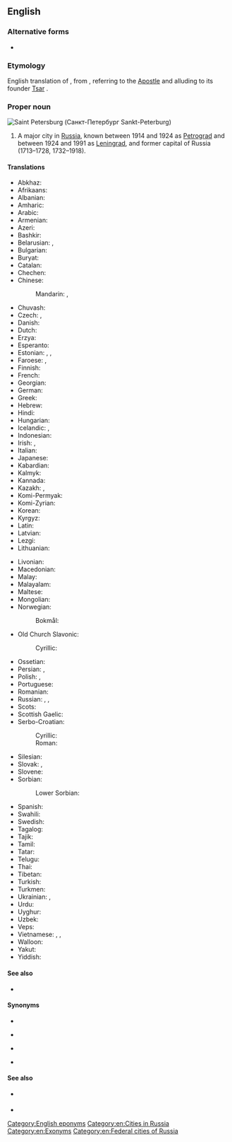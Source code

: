 ==English==
{{wikipedia}}

===Alternative forms===
* {{alter|en|St. Petersburg|St. Petersburgh}}

===Etymology===
English translation of {{etyl|ru|en}} {{m|ru|Санкт-Петербу́рг}}, from {{etyl|de|en}} {{m|de|Sankt}} {{m|de|Peter|Peters}}{{m|de|Burg|burg|Saint Peter's City}}, referring to {{w|Saint Peter}} the [[Apostle]] and alluding to its founder [[tsar|Tsar]] {{w|Peter the Great}}.

===Proper noun===
[[Image:Spb collage.JPG|thumb|Saint Petersburg (Санкт-Петербург ''Sankt-Peterburg'')]]
{{en-proper noun|head=[[saint|Saint]] [[Petersburg]]}}

# A major city in [[Russia]], known between 1914 and 1924 as [[Petrograd]] and between 1924 and 1991 as [[Leningrad]], and former capital of Russia (1713–1728, 1732–1918).

====Translations====
{{trans-top|city}}
* Abkhaz: {{t|ab|Санқт-Петербург|sc=Cyrl}}
* Afrikaans: {{t|af|Sint Petersburg}}
* Albanian: {{t|sq|Shën Petersburgu|m}}
* Amharic: {{t|am|ሳንክት ፔቴርቡርግ|sc=Ethi}}
* Arabic: {{t|ar|سَانْت بُطْرُسْبُرْغ|m|tr=sant buṭrusburḡ}}
* Armenian: {{t|hy|Սանկտ Պետերբուրգ}}
* Azeri: {{t|az|Sankt-Peterburq}}
* Bashkir: {{t|ba|Санкт-Петербург|sc=Cyrl}}
* Belarusian: {{t|be|Санкт-Пецярбу́рг|m}}, {{t|be|Пецярбу́рг|m|sc=Cyrl}}
* Bulgarian: {{t|bg|Санкт Петербу́рг|m}}
* Buryat: {{t|bua|Саанкта-Петербүүргэ}}
* Catalan: {{t|ca|Sant Petersburg|m}}
* Chechen: {{t|ce|Петарбух}}
* Chinese:
*: Mandarin: {{t+|cmn|聖彼得堡|sc=Hani}}, {{t+|cmn|圣彼得堡|tr=Shèng-Bǐdebǎo|sc=Hani}}
* Chuvash: {{t|cv|Питӗрпурк|sc=Cyrl}}
* Czech: {{t|cs|Sankt Petěrburg|m}}, {{t+|cs|Petrohrad|m}}
* Danish: {{t|da|Sankt Petersborg}}
* Dutch: {{t+|nl|Sint-Petersburg}}
* Erzya: {{t|myv|Ине-Петрань ош}}
* Esperanto: {{t|eo|Sankt-Peterburgo}}
* Estonian: {{t+|et|Peterburi}}, {{t|et|Sankt-Peterburg}} {{qualifier|rare}}, {{t|et|Piiter}} {{qualifier|historical}}
* Faroese: {{t|fo|St. Pætursborg|f}}, {{t|fo|Sankta Pætursborg|f}}
* Finnish: {{t+|fi|Pietari}}
* French: {{t+|fr|Saint-Pétersbourg|m}}
* Georgian: {{t|ka|სანქტ-პეტერბურგი|sc=Geor}}
* German: {{t+|de|Sankt Petersburg|n}}
* Greek: {{t+|el|Αγία Πετρούπολη|f|sc=Grek}}
* Hebrew: {{t|he|סנט פטרסבורג|tr=sent petersburg}}
* Hindi: {{t|hi|सेंट पीटर्सबर्ग}}
* Hungarian: {{t+|hu|Szentpétervár}}
* Icelandic: {{t|is|Sankti Pétursborg|f}}, {{t|is|Pétursborg|f}}
* Indonesian: {{t|id|St. Petersburg}}
* Irish: {{t|ga|Cathair Pheadair|f}}, {{t|ga|Brí Shan Pheadair|f}}
* Italian: {{t+|it|San Pietroburgo|m}}
* Japanese: {{t|ja|サンクトペテルブルク|tr=Sankuto-Peteruburuku}}
* Kabardian: {{t|kbd|Бытырбыху}}
* Kalmyk: {{t|xal|Санкт-Петербург}}
* Kannada: {{t|kn|ಸೇಂಟ್ ಪೀಟರ್ಸ್‌ಬರ್ಗ್|sc=Knda}}
* Kazakh: {{t|kk|Санкт-Петербург|sc=Cyrl}}, {{t|kk|Сән-Питербор|sc=Cyrl}}
* Komi-Permyak: {{t|koi|Петыркар}}
* Komi-Zyrian: {{t|kpv|Петыркар}}
* Korean: {{t|ko|^상트페테르부르크}}
* Kyrgyz: {{t|ky|Санкт-Петербург|sc=Cyrl}}
* Latin: {{t|la|Petropolis|m}}
* Latvian: {{t|lv|Sanktpēterburga|f}}
* Lezgi: {{t|lez|Санкт-Петербург|sc=Cyrl}}
* Lithuanian: {{t|lt|Sankt Peterburgas|m}}
{{trans-mid}}
* Livonian: {{t|liv|Pētõrburg}}
* Macedonian: {{t|mk|Санкт Пе́тербург|m}}
* Malay: {{t|ms|Saint Petersburg}}
* Malayalam: {{t|ml|സെന്റ് പീറ്റേഴ്സ്ബര്‍ഗ്|sc=Mlym}}
* Maltese: {{t|mt|San Pietruburgu|m}}
* Mongolian: {{t|mn|Санкт-Петербург|sc=Cyrl}}
* Norwegian:
*: Bokmål: {{t|nb|St. Petersburg}}
* Old Church Slavonic:
*: Cyrillic: {{t|cu|Санкт-Пєтєрбѹргъ|m|sc=Cyrs}}
* Ossetian: {{t|os|Бетъырбух|sc=Cyrl}}
* Persian: {{t+|fa|سن پترزبورگ|tr=San Peterzburg}}, {{t|fa|پتل پورت|tr=Petel Port|sc=fa-Arab}} {{qualifier|dated}}
* Polish: {{t+|pl|Petersburg|m}}, {{t|pl|Sankt Petersburg|m}}
* Portuguese: {{t|pt|São Petersburgo|f}}
* Romanian: {{t|ro|Petersburg}}
* Russian: {{t+|ru|Санкт-Петербу́рг|m}}, {{t+|ru|Петербу́рг|m}}, {{t+|ru|Пи́тер|m}} {{qualifier|colloquial}}
* Scots: {{t|sco|Saunt Petersburg}}
* Scottish Gaelic: {{t|gd|Brìgh Naoimh Pheadair|f}}
* Serbo-Croatian:
*: Cyrillic: {{t|sh|Санкт Петербург|m|sc=Cyrl}}
*: Roman: {{t+|sh|Sankt Peterburg|m}}
* Silesian: {{t|szl|Pejtersburg|m}}
* Slovak: {{t|sk|Sankt Peterburg|m}}, {{t|sk|Petrohrad|m}}
* Slovene: {{t|sl|Sankt Peterburg|m}}
* Sorbian:
*: Lower Sorbian: {{t|dsb|Sankt Petersburg|m}}
* Spanish: {{t+|es|San Petersburgo|m}}
* Swahili: {{t|sw|Sankt Peterburg}}
* Swedish: {{t|sv|Sankt Petersburg}}
* Tagalog: {{t|tl|San Petersburgo}}
* Tajik: {{t|tg|Санкт-Петербург|sc=Cyrl}}
* Tamil: {{t|ta|சென் பீட்டர்ஸ்பேர்க்}}
* Tatar: {{t|tt|Санкт-Петербург|sc=Cyrl}}
* Telugu: {{t|te|సెయింట్ పీటర్స్‌బర్గ్}}
* Thai: {{t|th|เซนต์ปีเตอร์สเบิร์ก}}
* Tibetan: {{t|bo|སན་པི་ཏི་པོག|sc=Tibt}}
* Turkish: {{t|tr|St. Petersburg}}
* Turkmen: {{t|tk|Sankt-Peterburg}}
* Ukrainian: {{t|uk|Санкт-Петербу́рг|m}}, {{t|uk|Петербу́рг|m|sc=Cyrl}}
* Urdu: {{t|ur|سینٹ پیٹرز برگ}}
* Uyghur: {{t|ug|سانكت پېتېربۇرگ|sc=ug-Arab}}
* Uzbek: {{t|uz|Sankt-Peterburg}}
* Veps: {{t|vep|Piter}}
* Vietnamese: {{t|vi|Sankt-Peterburg}}, {{t|vi|Xanh Pê-téc-bua}}, {{t|vi|城彼得|tr=Thành Bỉ Đắc}}
* Walloon: {{t|wa|Sint Petersbork}}
* Yakut: {{t|sah|Санкт-Петербург|sc=Cyrl}}
* Yiddish: {{t|yi|פּעטערבורג|sc=Hebr}}
{{trans-bottom}}

====See also====
* {{l|en|Sankt-Peterburg}}

====Synonyms====
* {{l|en|St. Petersburg}}
* {{l|en|Petersburg}} {{qualifier|informal}}
* {{l|en|Piter}} {{qualifier|colloquial}}
* {{l|en|Sankt-Peterburg}} {{qualifier|transliteration}}

====See also====
* {{l|en|Leningrad}} {{qualifier|historical name of the city, still the name of the surrounding oblast}}
* {{l|en|Petrograd}}

[[Category:English eponyms]]
[[Category:en:Cities in Russia]]
[[Category:en:Exonyms]]
[[Category:en:Federal cities of Russia]]